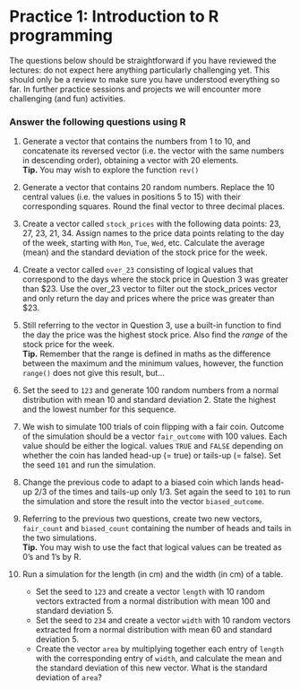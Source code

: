 # Practice 1: Introduction to R programming

The questions below should be straightforward if you have reviewed the lectures: do not expect here anything particularly challenging yet. This should only be a review to make sure you have understood everything so far. In further practice sessions and projects we will encounter more challenging (and fun) activities.

### Answer the following questions using R

1.  Generate a vector that contains the numbers from 1 to 10, and concatenate its reversed vector (i.e. the vector with the same numbers in descending order), obtaining a vector with 20 elements.\
    **Tip.** You may wish to explore the function `rev()`

2.  Generate a vector that contains 20 random numbers. Replace the 10 central values (i.e. the values in positions 5 to 15) with their corresponding squares. Round the final vector to three decimal places.

3.  Create a vector called `stock_prices` with the following data points: 23, 27, 23, 21, 34. Assign names to the price data points relating to the day of the week, starting with `Mon`, `Tue`, `Wed`, etc. Calculate the average (mean) and the standard deviation of the stock price for the week.

4.  Create a vector called `over_23` consisting of logical values that correspond to the days where the stock price in Question 3 was greater than \$23. Use the over_23 vector to filter out the stock_prices vector and only return the day and prices where the price was greater than \$23.

5.  Still referring to the vector in Question 3, use a built-in function to find the day the price was the highest stock price. Also find the *range* of the stock price for the week.\
    **Tip.** Remember that the range is defined in maths as the difference between the maximum and the minimum values, however, the function `range()` does not give this result, but...

6.  Set the seed to `123` and generate 100 random numbers from a normal distribution with mean 10 and standard deviation 2. State the highest and the lowest number for this sequence.

7.  We wish to simulate 100 trials of coin flipping with a fair coin. Outcome of the simulation should be a vector `fair_outcome` with 100 values. Each value should be either the logical. values `TRUE` and `FALSE` depending on whether the coin has landed head-up (= true) or tails-up (= false). Set the seed `101` and run the simulation.

8.  Change the previous code to adapt to a biased coin which lands head-up 2/3 of the times and tails-up only 1/3. Set again the seed to `101` to run the simulation and store the result into the vector `biased_outcome`.

9.  Referring to the previous two questions, create two new vectors, `fair_count` and `biased_count` containing the number of heads and tails in the two simulations.\
    **Tip.** You may wish to use the fact that logical values can be treated as 0's and 1's by R.

10. Run a simulation for the length (in cm) and the width (in cm) of a table.

    -   Set the seed to `123` and create a vector `length` with 10 random vectors extracted from a normal distribution with mean 100 and standard deviation 5.
    -   Set the seed to `234` and create a vector `width` with 10 random vectors extracted from a normal distribution with mean 60 and standard deviation 5.
    -   Create the vector `area` by multiplying together each entry of `length` with the corresponding entry of `width`, and calculate the mean and the standard deviation of this new vector. What is the standard deviation of `area`?
